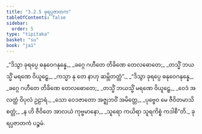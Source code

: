 ```yaml
---
title: "3.2.5 ခုရပ္ပဇာတက"
tableOfContents: false
sidebar:
  order: 5
type: "tipitaka"
basket: "su"
book: "ja1"
---
```



<DynamicBreadcrumb />

<Division number="43" book="ja1" e="ch" v="22" p="77">

<Paragraph number="728" type="verses" book="ja1">
_“ဒိသွာ ခုရပ္ပေ ဓနုဝေဂနုန္နေ,_  
_ခဂ္ဂေ ဂဟီတေ တိခိဏေ တေလဓောတေ;_  
_တသ္မိံ ဘယသ္မိံ မရဏေ ဝိယူဠှေ,_  
_ကသ္မာ နု တေ နာဟု ဆမ္ဘိတတ္တံ”._  

</Paragraph>

</Division>
<Division number="44" book="ja1" e="ch" v="22" p="77">

<Paragraph number="729" type="verses" book="ja1">
_“ဒိသွာ ခုရပ္ပေ ဓနုဝေဂနုန္နေ,_  
_ခဂ္ဂေ ဂဟီတေ တိခိဏေ တေလဓောတေ;_  
_တသ္မိံ ဘယသ္မိံ မရဏေ ဝိယူဠှေ,_  
_ဝေဒံ အလတ္ထံ ဝိပုလံ ဥဠာရံ._  

</Paragraph>

</Division>
<Division number="45" book="ja1" e="ch" v="22" p="77">

<Paragraph number="730" type="verses" book="ja1">
_သော ဝေဒဇာတော အဇ္ဈဘဝိံ အမိတ္တေ,_  
_ပုဗ္ဗေဝ မေ ဇီဝိတမာသိ စတ္တံ;_  
_န ဟိ ဇီဝိတေ အာလယံ ကုဗ္ဗမာနော,_  
_သူရော ကယိရာ သူရကိစ္စံ ကဒါစီ”တိ._  


</Paragraph>
</Division>

<Paragraph number="731" type="center" book="ja1">
ခုရပ္ပဇာတကံ ပဉ္စမံ.
</Paragraph>